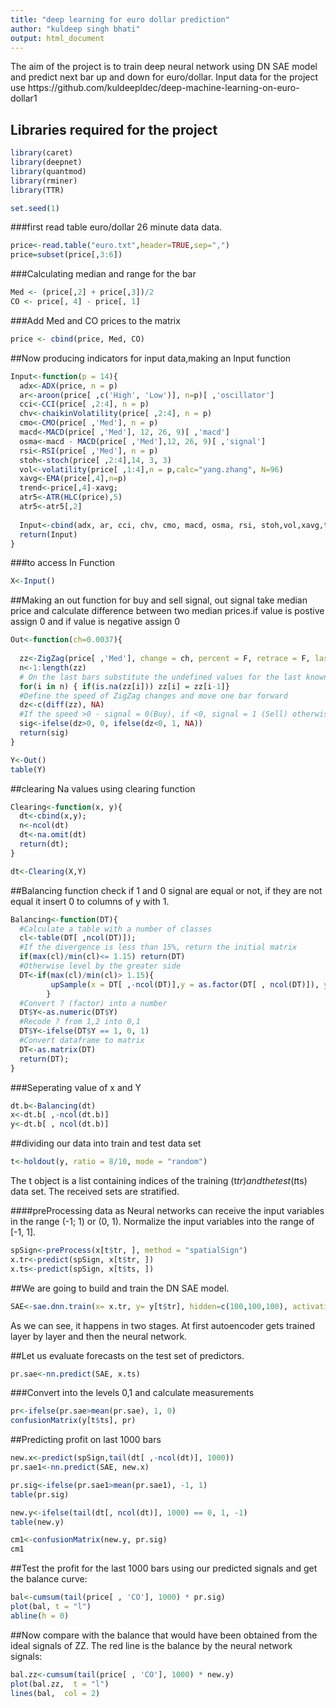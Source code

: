 ---
title: "deep learning for euro dollar prediction"
author: "kuldeep singh bhati"
output: html_document
---
The aim of the project is to train deep neural network using DN SAE model and predict next bar up and down for euro/dollar. 
Input data for the project use
https://github.com/kuldeepldec/deep-machine-learning-on-euro-dollar1



## Libraries required for the project
```{r}
library(caret)
library(deepnet)
library(quantmod)
library(rminer)
library(TTR)
```
```{r}
set.seed(1)
```

###first read table euro/dollar 26 minute data data.
```{r}
price<-read.table("euro.txt",header=TRUE,sep=",")
price=subset(price[,3:6])

```
###Calculating median and range for the bar
```{r}
Med <- (price[,2] + price[,3])/2
CO <- price[, 4] - price[, 1]
```
###Add Med and CO prices to the matrix
```{r}
price <- cbind(price, Med, CO)
```
##Now producing indicators for input data,making an Input function

```{r}
Input<-function(p = 14){
  adx<-ADX(price, n = p)
  ar<-aroon(price[ ,c('High', 'Low')], n=p)[ ,'oscillator']
  cci<-CCI(price[ ,2:4], n = p)
  chv<-chaikinVolatility(price[ ,2:4], n = p)
  cmo<-CMO(price[ ,'Med'], n = p)
  macd<-MACD(price[ ,'Med'], 12, 26, 9)[ ,'macd']
  osma<-macd - MACD(price[ ,'Med'],12, 26, 9)[ ,'signal']
  rsi<-RSI(price[ ,'Med'], n = p)
  stoh<-stoch(price[ ,2:4],14, 3, 3)
  vol<-volatility(price[ ,1:4],n = p,calc="yang.zhang", N=96)
  xavg<-EMA(price[,4],n=p)
  trend<-price[,4]-xavg;
  atr5<-ATR(HLC(price),5)
  atr5<-atr5[,2]
  
  Input<-cbind(adx, ar, cci, chv, cmo, macd, osma, rsi, stoh,vol,xavg,trend,atr5)
  return(Input)
}
```



###to access In Function
```{r}
X<-Input()
```


##Making an out function for buy and sell signal, out signal take median price and calculate difference between two median prices.if value is postive assign 0 and if value is negative assign 0

```{r}
Out<-function(ch=0.0037){
  
  zz<-ZigZag(price[ ,'Med'], change = ch, percent = F, retrace = F, lastExtreme = T)
  n<-1:length(zz)
  # On the last bars substitute the undefined values for the last known ones
  for(i in n) { if(is.na(zz[i])) zz[i] = zz[i-1]}
  #Define the speed of ZigZag changes and move one bar forward
  dz<-c(diff(zz), NA)
  #If the speed >0 - signal = 0(Buy), if <0, signal = 1 (Sell) otherwise NA
  sig<-ifelse(dz>0, 0, ifelse(dz<0, 1, NA))
  return(sig)
}
```

```{r}
Y<-Out()
table(Y)
```
##clearing Na values using clearing function
```{r}
Clearing<-function(x, y){
  dt<-cbind(x,y);
  n<-ncol(dt)
  dt<-na.omit(dt)
  return(dt);  
}
```

```{r}
dt<-Clearing(X,Y)
```
##Balancing function check if 1 and 0 signal are equal or not, if they are not equal it insert 0 to columns of y with 1.
```{r}
Balancing<-function(DT){
  #Calculate a table with a number of classes
  cl<-table(DT[ ,ncol(DT)]);
  #If the divergence is less than 15%, return the initial matrix
  if(max(cl)/min(cl)<= 1.15) return(DT)
  #Otherwise level by the greater side
  DT<-if(max(cl)/min(cl)> 1.15){ 
         upSample(x = DT[ ,-ncol(DT)],y = as.factor(DT[ , ncol(DT)]), yname = "Y")
        }
  #Convert ? (factor) into a number
  DT$Y<-as.numeric(DT$Y)
  #Recode ? from 1,2 into 0,1
  DT$Y<-ifelse(DT$Y == 1, 0, 1)
  #Convert dataframe to matrix
  DT<-as.matrix(DT)
  return(DT);
}
```
###Seperating value of x and Y
```{r}
dt.b<-Balancing(dt)
x<-dt.b[ ,-ncol(dt.b)]
y<-dt.b[ , ncol(dt.b)]
```

##dividing our data into train and test data set
```{r}
t<-holdout(y, ratio = 8/10, mode = "random")
```

The t object is a list containing indices of the training (t$tr) and the test (t$ts) data set. The received sets are stratified.

####preProcessing data as Neural networks can receive the input variables in the range (-1; 1) or (0, 1). Normalize the input variables into the range of [-1, 1]. 
```{r}
spSign<-preProcess(x[t$tr, ], method = "spatialSign")
x.tr<-predict(spSign, x[t$tr, ])
x.ts<-predict(spSign, x[t$ts, ])
```

##We are going to build and train the DN SAE model. 
```{r}
SAE<-sae.dnn.train(x= x.tr, y= y[t$tr], hidden=c(100,100,100), activationfun = "tanh", learningrate = 0.6, momentum = 0.5, learningrate_scale = 1.0, output = "sigm", sae_output = "linear", numepochs = 10, batchsize = 100, hidden_dropout = 0, visible_dropout = 0)
```

As we can see, it happens in two stages. At first autoencoder gets trained layer by layer and then the neural network.

##Let us evaluate forecasts on the test set of predictors.
```{r}
pr.sae<-nn.predict(SAE, x.ts)
```

###Convert into the levels 0,1 and calculate measurements
```{r}
pr<-ifelse(pr.sae>mean(pr.sae), 1, 0)
confusionMatrix(y[t$ts], pr)
```
##Predicting profit on last 1000 bars
```{r}
new.x<-predict(spSign,tail(dt[ ,-ncol(dt)], 1000))
pr.sae1<-nn.predict(SAE, new.x)

pr.sig<-ifelse(pr.sae1>mean(pr.sae1), -1, 1)
table(pr.sig)

new.y<-ifelse(tail(dt[, ncol(dt)], 1000) == 0, 1, -1)
table(new.y)

cm1<-confusionMatrix(new.y, pr.sig)
cm1

```
##Test the profit for the last 1000 bars using our predicted signals and get the balance curve:
```{r}
bal<-cumsum(tail(price[ , 'CO'], 1000) * pr.sig)
plot(bal, t = "l")
abline(h = 0)
```
##Now compare with the balance that would have been obtained from the ideal signals of ZZ. The red line is the balance by the neural network signals:
```{r}
bal.zz<-cumsum(tail(price[ , 'CO'], 1000) * new.y)
plot(bal.zz,  t = "l")
lines(bal,  col = 2)
```








